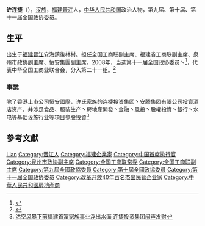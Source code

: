'''许连捷'''（{{bd|1953年|6月|}}），[[汉族|汉族]]，[[福建|福建]][[晉江|晉江]]人，[[中华人民共和国|中华人民共和国]]政治人物，第九届、第十届、第十一届[[全国政协委员|全国政协委员]]。

== 生平 ==
出生于[[福建|福建]][[晉江|晉江]]安海鎮後林村。担任全国工商联副主席、福建省工商联副主席、泉州市政协副主席、恒安集團副主席。2008年，当选第十一届全国政协委员丶<ref>{{cite news|title=第十一届全国政协委员名单|url=http://www.indaa.com.cn/zt/2009qglh/zxzs/200903/t20090303_127573.html|accessdate=2013-04-09|newspaper=新华社北京1月25日电 中国人民政治协商会议第十一届全国委员会委员名单(共2237人，2008年1月25日政协第十届全国委员会常务委员会第二十次会议通过)|date=2008年1月25日|deadurl=yes|archiveurl=https://web.archive.org/web/20130928014403/http://www.indaa.com.cn/zt/2009qglh/zxzs/200903/t20090303_127573.html|archivedate=2013年9月28日}}</ref>，代表中华全国工商业联合会，分入第二十一组。<ref>{{cite news|title=全国政协信息-许连捷|url=http://www.cppcc.gov.cn/CMS/wylibary/showJcwyxtInfoWylibary.action?tabJcwyxt.guid=11W0007100&wytype=wjwy|accessdate=2013-04-11|newspaper=全国政协委员会|archive-date=2016-10-10|archive-url=https://web.archive.org/web/20161010175132/http://www.cppcc.gov.cn/CMS/wylibary/showJcwyxtInfoWylibary.action?tabJcwyxt.guid=11W0007100&wytype=wjwy|dead-url=no}}</ref>
=== 事業 ===
除了香港上市公司[[恒安國際|恒安國際]]，许氏家族的连捷投资集团丶安腾集团有限公司投資酒店资产，并涉足食品、服装生产丶房地產開發丶金融丶風投丶股權投資丶銀行丶水电等基础设施行业等項目參股投資<ref>[http://finance.ce.cn/stock/gsgdbd/201812/28/t20181228_31136147.shtml 沽空风暴下前福建首富家族事业浮出水面 连捷投资集团闷声发财] </ref>

== 參考文獻 ==
{{reflist}}

{{中国政治人物小作品}}
{{中华全国工商业联合会第九届执行委员会}}
{{中华全国工商业联合会第十届执行委员会}}
{{中华全国工商业联合会第十一届执行委员会}}

{{Authority control}}
{{DEFAULTSORT:Xu许}}
[[Category:许姓|Lian]]
[[Category:晋江人|Category:晋江人]]
[[Category:福建企業家|Category:福建企業家]]
[[Category:中国首席执行官|Category:中国首席执行官]]
[[Category:泉州市政协副主席|Category:泉州市政协副主席]]
[[Category:全国工商联常委|Category:全国工商联常委]]
[[Category:全国工商联副主席|Category:全国工商联副主席]]
[[Category:第九屆全國政協委員|Category:第九屆全國政協委員]]
[[Category:第十屆全國政協委員|Category:第十屆全國政協委員]]
[[Category:第十一届全国政协委员|Category:第十一届全国政协委员]]
[[Category:改革开放40年百名杰出民营企业家|Category:改革开放40年百名杰出民营企业家]]
[[Category:中華人民共和國房地產商|Category:中華人民共和國房地產商]]